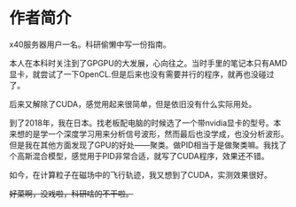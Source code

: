 # 作者简介 {#author .unnumbered}

x40服务器用户一名。科研偷懒中写一份指南。

本人在本科时关注到了GPGPU的大发展，心向往之。当时手里的笔记本只有AMD显卡，就尝试了一下OpenCL.但是后来也没有需要并行的程序，就再也没碰过了。

后来又解除了CUDA，感觉用起来很简单，但是依旧没有什么实际用处。

到了2018年，我在日本。找老板配电脑的时候选了一个带nvidia显卡的型号。本来想的是学一个深度学习用来分析信号波形，然而最后也没学成，也没分析波形。但是我在其他方面发现了GPU的好处——聚类。做PID相当于是做聚类嘛。我找了个高斯混合模型，感觉用于PID非常合适，就写了CUDA程序，效果还不错。

如今，在计算粒子在磁场中的飞行轨迹，我又想到了CUDA，实测效果很好。

~~好菜啊，没戏啦，科研啥的不干啦。~~


